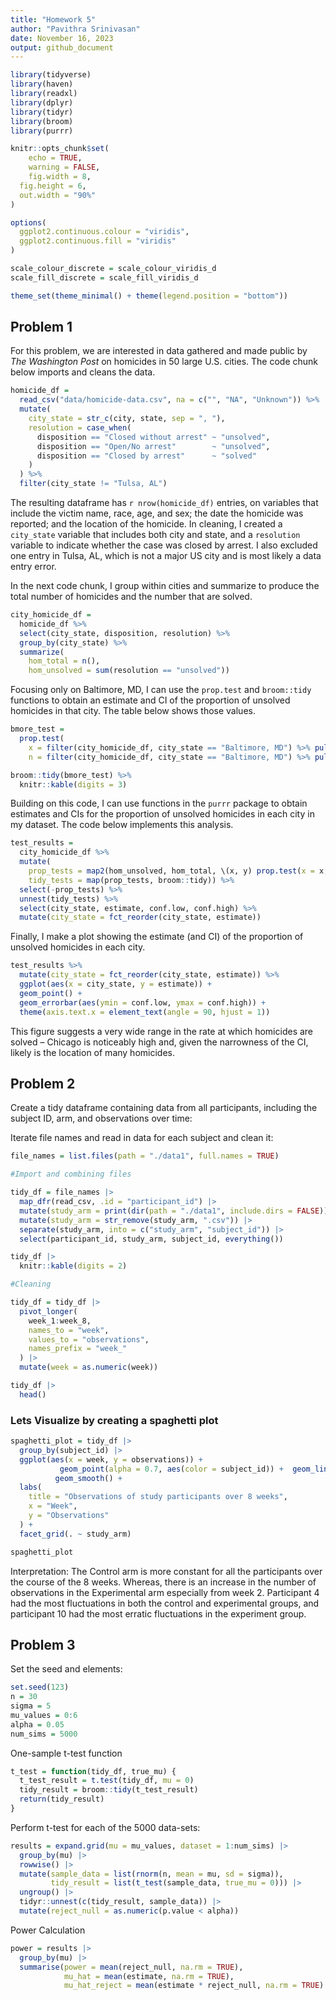 ```yaml
---
title: "Homework 5"
author: "Pavithra Srinivasan"
date: November 16, 2023
output: github_document
---
```



```r
library(tidyverse)
library(haven)
library(readxl)
library(dplyr)
library(tidyr)
library(broom)
library(purrr)

knitr::opts_chunk$set(
	echo = TRUE,
	warning = FALSE,
	fig.width = 8, 
  fig.height = 6,
  out.width = "90%"
)

options(
  ggplot2.continuous.colour = "viridis",
  ggplot2.continuous.fill = "viridis"
)

scale_colour_discrete = scale_colour_viridis_d
scale_fill_discrete = scale_fill_viridis_d

theme_set(theme_minimal() + theme(legend.position = "bottom"))
```


## Problem 1

For this problem, we are interested in data gathered and made public by _The Washington Post_ on homicides in 50 large U.S. cities. The code chunk below imports and cleans the data.

```r
homicide_df = 
  read_csv("data/homicide-data.csv", na = c("", "NA", "Unknown")) %>%
  mutate(
    city_state = str_c(city, state, sep = ", "),
    resolution = case_when(
      disposition == "Closed without arrest" ~ "unsolved",
      disposition == "Open/No arrest"        ~ "unsolved",
      disposition == "Closed by arrest"      ~ "solved"
    )
  ) %>% 
  filter(city_state != "Tulsa, AL") 
```

The resulting dataframe has `r nrow(homicide_df)` entries, on variables that include the victim name, race, age, and sex; the date the homicide was reported; and the location of the homicide. In cleaning, I created a `city_state` variable that includes both city and state, and a `resolution` variable to indicate whether the case was closed by arrest. I also excluded one entry in Tulsa, AL, which is not a major US city and is most likely a data entry error. 

In the next code chunk, I group within cities and summarize to produce the total number of homicides and the number that are solved. 

```r
city_homicide_df = 
  homicide_df %>% 
  select(city_state, disposition, resolution) %>% 
  group_by(city_state) %>% 
  summarize(
    hom_total = n(),
    hom_unsolved = sum(resolution == "unsolved"))
```

Focusing only on Baltimore, MD, I can use the `prop.test` and `broom::tidy` functions to obtain an estimate and CI of the proportion of unsolved homicides in that city. The table below shows those values.

```r
bmore_test = 
  prop.test(
    x = filter(city_homicide_df, city_state == "Baltimore, MD") %>% pull(hom_unsolved),
    n = filter(city_homicide_df, city_state == "Baltimore, MD") %>% pull(hom_total)) 

broom::tidy(bmore_test) %>% 
  knitr::kable(digits = 3)
```

Building on this code, I can use functions in the `purrr` package to obtain estimates and CIs for the proportion of unsolved homicides in each city in my dataset. The code below implements this analysis. 

```r
test_results = 
  city_homicide_df %>% 
  mutate(
    prop_tests = map2(hom_unsolved, hom_total, \(x, y) prop.test(x = x, n = y)),
    tidy_tests = map(prop_tests, broom::tidy)) %>% 
  select(-prop_tests) %>% 
  unnest(tidy_tests) %>% 
  select(city_state, estimate, conf.low, conf.high) %>% 
  mutate(city_state = fct_reorder(city_state, estimate))
```

Finally, I make a plot showing the estimate (and CI) of the proportion of unsolved homicides in each city.

```r
test_results %>% 
  mutate(city_state = fct_reorder(city_state, estimate)) %>% 
  ggplot(aes(x = city_state, y = estimate)) + 
  geom_point() + 
  geom_errorbar(aes(ymin = conf.low, ymax = conf.high)) + 
  theme(axis.text.x = element_text(angle = 90, hjust = 1))
```

This figure suggests a very wide range in the rate at which homicides are solved -- Chicago is noticeably high and, given the narrowness of the CI, likely is the location of many homicides.


## Problem 2

Create a tidy dataframe containing data from all participants, including the subject ID, arm, and observations over time: 

Iterate file names and read in data for each subject and clean it:
```r

file_names = list.files(path = "./data1", full.names = TRUE)

#Import and combining files

tidy_df = file_names |> 
  map_dfr(read_csv, .id = "participant_id") |> 
  mutate(study_arm = print(dir(path = "./data1", include.dirs = FALSE))) |> 
  mutate(study_arm = str_remove(study_arm, ".csv")) |> 
  separate(study_arm, into = c("study_arm", "subject_id")) |> 
  select(participant_id, study_arm, subject_id, everything())

tidy_df |> 
  knitr::kable(digits = 2)

#Cleaning

tidy_df = tidy_df |> 
  pivot_longer(
    week_1:week_8,
    names_to = "week",
    values_to = "observations",
    names_prefix = "week_"
  ) |> 
  mutate(week = as.numeric(week))

tidy_df |> 
  head()

```

### Lets Visualize by creating a spaghetti plot

```r

spaghetti_plot = tidy_df |>
  group_by(subject_id) |> 
  ggplot(aes(x = week, y = observations)) + 
           geom_point(alpha = 0.7, aes(color = subject_id)) +  geom_line(alpha = 0.7, aes(color = subject_id)) +
          geom_smooth() +
  labs(
    title = "Observations of study participants over 8 weeks",
    x = "Week",
    y = "Observations"
  ) +
  facet_grid(. ~ study_arm)

spaghetti_plot
```

Interpretation: The Control arm is more constant for all the participants over the course of the 8 weeks. Whereas, there is an increase in the number of observations in the Experimental arm especially from week 2. Participant 4 had the most fluctuations in both the control and experimental groups, and participant 10 had the most erratic fluctuations in the experiment group. 

## Problem 3

Set the seed and elements:
```r
set.seed(123)
n = 30 
sigma = 5 
mu_values = 0:6 
alpha = 0.05
num_sims = 5000
```

One-sample t-test function
```r
t_test = function(tidy_df, true_mu) {
  t_test_result = t.test(tidy_df, mu = 0)
  tidy_result = broom::tidy(t_test_result)
  return(tidy_result)
}
```

Perform t-test for each of the 5000 data-sets:
```r
results = expand.grid(mu = mu_values, dataset = 1:num_sims) |>
  group_by(mu) |>
  rowwise() |>
  mutate(sample_data = list(rnorm(n, mean = mu, sd = sigma)),
         tidy_result = list(t_test(sample_data, true_mu = 0))) |>
  ungroup() |>
  tidyr::unnest(c(tidy_result, sample_data)) |>
  mutate(reject_null = as.numeric(p.value < alpha))
```

Power Calculation
```r
power = results |>
  group_by(mu) |>
  summarise(power = mean(reject_null, na.rm = TRUE),
            mu_hat = mean(estimate, na.rm = TRUE),
            mu_hat_reject = mean(estimate * reject_null, na.rm = TRUE) / mean(reject_null, na.rm = TRUE))
```





